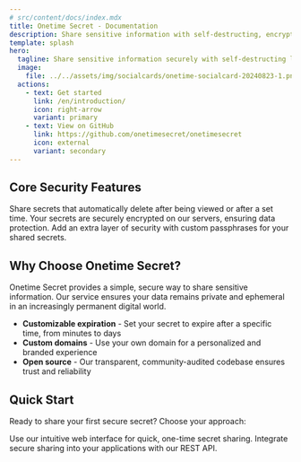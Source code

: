 ```yaml
---
# src/content/docs/index.mdx
title: Onetime Secret - Documentation
description: Share sensitive information with self-destructing, encrypted links that are viewable only once.
template: splash
hero:
  tagline: Share sensitive information securely with self-destructing links that are only viewable once.
  image:
    file: ../../assets/img/socialcards/onetime-socialcard-20240823-1.png
  actions:
    - text: Get started
      link: /en/introduction/
      icon: right-arrow
      variant: primary
    - text: View on GitHub
      link: https://github.com/onetimesecret/onetimesecret
      icon: external
      variant: secondary
---
```



## Core Security Features

<CardGrid>
  <Card title="Self-destructing messages" icon="warning">
    Share secrets that automatically delete after being viewed or after a set time.
  </Card>
  <Card title="Server-side encryption" icon="setting">
    Your secrets are securely encrypted on our servers, ensuring data protection.
  </Card>
  <Card title="Passphrase protection" icon="document">
    Add an extra layer of security with custom passphrases for your shared secrets.
  </Card>
</CardGrid>

## Why Choose Onetime Secret?

Onetime Secret provides a simple, secure way to share sensitive information. Our service ensures your data remains private and ephemeral in an increasingly permanent digital world.

- **Customizable expiration** - Set your secret to expire after a specific time, from minutes to days
- **Custom domains** - Use your own domain for a personalized and branded experience
- **Open source** - Our transparent, community-audited codebase ensures trust and reliability

## Quick Start

Ready to share your first secure secret? Choose your approach:

<CardGrid>
  <Card title="Web Interface" icon="laptop">
    Use our intuitive web interface for quick, one-time secret sharing.
  </Card>
  <Card title="API Integration" icon="seti:json">
    Integrate secure sharing into your applications with our REST API.
  </Card>
</CardGrid>
